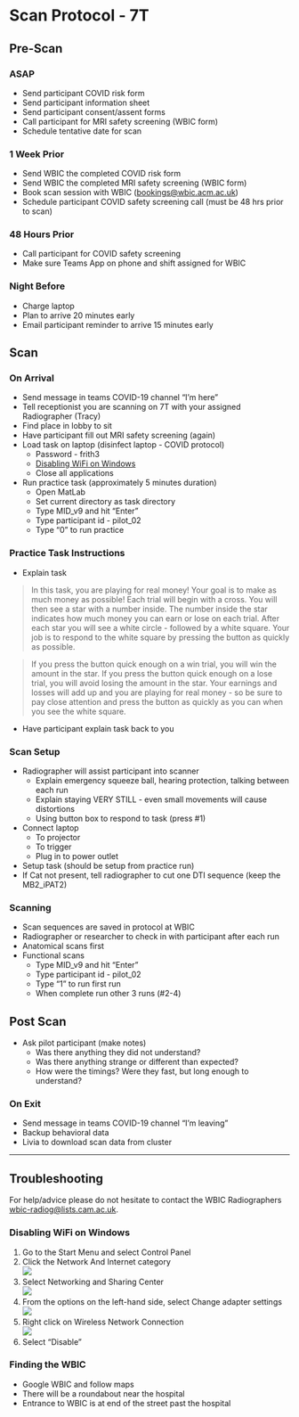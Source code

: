 # Scan Protocol - 7T {#scan-protocol}

## Pre-Scan

### ASAP

-   Send participant COVID risk form
-   Send participant information sheet
-   Send participant consent/assent forms
-   Call participant for MRI safety screening (WBIC form)
-   Schedule tentative date for scan

### 1 Week Prior

-   Send WBIC the completed COVID risk form
-   Send WBIC the completed MRI safety screening (WBIC form)
-   Book scan session with WBIC ([bookings\@wbic.acm.ac.uk](mailto:bookings@wbic.acm.ac.uk){.email})
-   Schedule participant COVID safety screening call (must be 48 hrs prior to scan)

### 48 Hours Prior

-   Call participant for COVID safety screening
-   Make sure Teams App on phone and shift assigned for WBIC

### Night Before

-   Charge laptop
-   Plan to arrive 20 minutes early
-   Email participant reminder to arrive 15 minutes early

## Scan

### On Arrival

-   Send message in teams COVID-19 channel "I'm here"
-   Tell receptionist you are scanning on 7T with your assigned Radiographer (Tracy)
-   Find place in lobby to sit
-   Have participant fill out MRI safety screening (again)
-   Load task on laptop (disinfect laptop - COVID protocol)
    -   Password - frith3
    -   [Disabling WiFi on Windows]
    -   Close all applications
-   Run practice task (approximately 5 minutes duration)
    -   Open MatLab
    -   Set current directory as task directory
    -   Type MID\_v9 and hit "Enter"
    -   Type participant id - pilot\_02
    -   Type "0" to run practice

### Practice Task Instructions

-   Explain task

> In this task, you are playing for real money! Your goal is to make as much money as possible! Each trial will begin with a cross. You will then see a star with a number inside. The number inside the star indicates how much money you can earn or lose on each trial. After each star you will see a white circle - followed by a white square. Your job is to respond to the white square by pressing the button as quickly as possible.

> If you press the button quick enough on a win trial, you will win the amount in the star. If you press the button quick enough on a lose trial, you will avoid losing the amount in the star. Your earnings and losses will add up and you are playing for real money - so be sure to pay close attention and press the button as quickly as you can when you see the white square.

-   Have participant explain task back to you

### Scan Setup

-   Radiographer will assist participant into scanner
    -   Explain emergency squeeze ball, hearing protection, talking between each run
    -   Explain staying VERY STILL - even small movements will cause distortions
    -   Using button box to respond to task (press \#1)
-   Connect laptop
    -   To projector
    -   To trigger
    -   Plug in to power outlet
-   Setup task (should be setup from practice run)
-   If Cat not present, tell radiographer to cut one DTI sequence (keep the MB2\_iPAT2)

### Scanning

-   Scan sequences are saved in protocol at WBIC
-   Radiographer or researcher to check in with participant after each run
-   Anatomical scans first
-   Functional scans
    -   Type MID\_v9 and hit "Enter"
    -   Type participant id - pilot\_02
    -   Type "1" to run first run
    -   When complete run other 3 runs (\#2-4)

## Post Scan

-   Ask pilot participant (make notes)
    -   Was there anything they did not understand?
    -   Was there anything strange or different than expected?
    -   How were the timings? Were they fast, but long enough to understand?

### On Exit

-   Send message in teams COVID-19 channel "I'm leaving"
-   Backup behavioral data
-   Livia to download scan data from cluster

------------------------------------------------------------------------

## Troubleshooting

For help/advice please do not hesitate to contact the WBIC Radiographers [wbic-radiog\@lists.cam.ac.uk](mailto:wbic-radiog@lists.cam.ac.uk){.email}.

### Disabling WiFi on Windows

1.  Go to the Start Menu and select Control Panel
2.  Click the Network And Internet category\
    ![](images/scan_protocol/1.jpg)
3.  Select Networking and Sharing Center\
    ![](images/scan_protocol/2.jpg)
4.  From the options on the left-hand side, select Change adapter settings\
    ![](images/scan_protocol/3.jpg)
5.  Right click on Wireless Network Connection\
    ![](images/scan_protocol/4.jpg)
6.  Select "Disable"

### Finding the WBIC

-   Google WBIC and follow maps
-   There will be a roundabout near the hospital
-   Entrance to WBIC is at end of the street past the hospital
